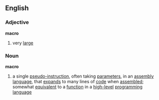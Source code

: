 ==English==
===Adjective===
'''macro'''
#very [[large]]
===Noun===
{{wikipedia}}
'''macro'''
#{{computing}} a single [[pseudo-]][[instruction]], often taking [[parameter]]s, in an [[assembly language]], that [[expand]]s to many lines of [[code]] when [[assembled]]; somewhat [[equivalent]] to a [[function]] in a [[high-level]] [[programming language]]